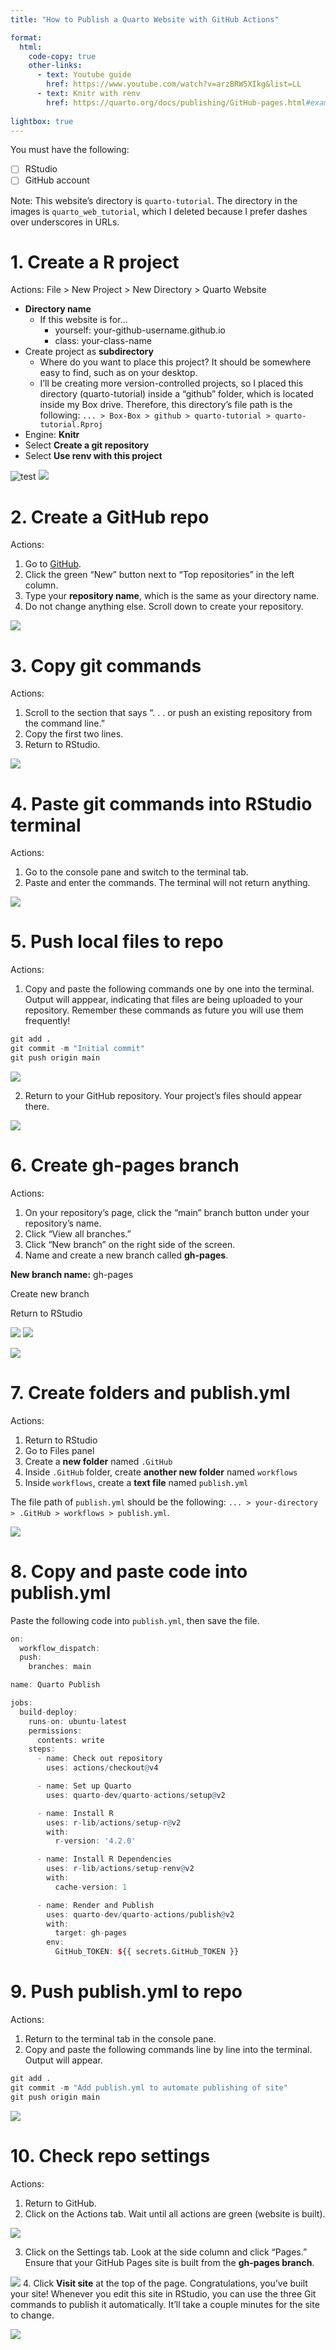 ```yaml
---
title: "How to Publish a Quarto Website with GitHub Actions"

format: 
  html:
    code-copy: true
    other-links:
      - text: Youtube guide
        href: https://www.youtube.com/watch?v=arzBRW5XIkg&list=LL
      - text: Knitr with renv
        href: https://quarto.org/docs/publishing/GitHub-pages.html#example-knitr-with-renv
        
lightbox: true
---
```


You must have the following:

- [ ] RStudio
- [ ] GitHub account

Note: This website's directory is `quarto-tutorial`. The directory in the images is `quarto_web_tutorial`, which I deleted because I prefer dashes over underscores in URLs.

# 1. Create a R project

Actions: File > New Project > New Directory > Quarto Website

* **Directory name** 
  + If this website is for...
    - yourself: your-github-username.github.io
    - class: your-class-name 
* Create project as **subdirectory**
  + Where do you want to place this project? It should be somewhere easy to find, such as on your desktop.
  + I'll be creating more version-controlled projects, so I placed this directory (quarto-tutorial) inside a "github" folder, which is located inside my Box drive. Therefore, this directory's file path is the following: `... > Box-Box > github > quarto-tutorial > quarto-tutorial.Rproj`
* Engine: **Knitr**
* Select **Create a git repository**
* Select **Use renv with this project**


![test](images/01_create_project.png)
![](images/02_project_created.png)

# 2. Create a GitHub repo

Actions: 

1. Go to [GitHub](https://GitHub.com).
2. Click the green "New" button next to "Top repositories" in the left column.
3. Type your **repository name**, which is the same as your directory name. 
4. Do not change anything else. Scroll down to create your repository.

![](images/03_create_repo.png)

# 3. Copy git commands 

Actions: 

1. Scroll to the section that says ". . . or push an existing repository from the command line." 
2. Copy the first two lines.
3. Return to RStudio.

![](images/04_copy_git.png)

# 4. Paste git commands into RStudio terminal

Actions:

1. Go to the console pane and switch to the terminal tab.
2. Paste and enter the commands. The terminal will not return anything.

![](images/05_paste_git.png)

# 5. Push local files to repo

Actions:

1. Copy and paste the following commands one by one into the terminal. Output will apppear, indicating that files are being uploaded to your repository. Remember these commands as future you will use them frequently! 

```r
git add .
git commit -m "Initial commit"
git push origin main
```

![](images/06_push.png)

2. Return to your GitHub repository. Your project's files should appear there.

![](images/07_files_appear.png)

# 6. Create gh-pages branch

Actions: 

1. On your repository's page, click the "main" branch button under your repository's name.
2. Click "View all branches."
3. Click "New branch" on the right side of the screen.
4. Name and create a new branch called **gh-pages**.

**New branch name:** gh-pages

Create new branch

Return to RStudio

![](images/08_create_branch.png)
![](images/09_gh-pages.png)

![](images/10_gh-pages_created.png)

# 7. Create folders and publish.yml

Actions: 

1. Return to RStudio
2. Go to Files panel 
3. Create a **new folder** named `.GitHub`
4. Inside `.GitHub` folder, create **another new folder** named `workflows`
5. Inside `workflows`, create a **text file** named `publish.yml`

The file path of `publish.yml` should be the following: `... > your-directory > .GitHub > workflows > publish.yml`.

![](images/13_publishyml.png)

# 8. Copy and paste code into publish.yml

Paste the following code into `publish.yml`, then save the file.

```r
on:
  workflow_dispatch:
  push:
    branches: main

name: Quarto Publish

jobs:
  build-deploy:
    runs-on: ubuntu-latest
    permissions:
      contents: write
    steps:
      - name: Check out repository
        uses: actions/checkout@v4

      - name: Set up Quarto
        uses: quarto-dev/quarto-actions/setup@v2

      - name: Install R
        uses: r-lib/actions/setup-r@v2
        with:
          r-version: '4.2.0'

      - name: Install R Dependencies
        uses: r-lib/actions/setup-renv@v2
        with:
          cache-version: 1

      - name: Render and Publish
        uses: quarto-dev/quarto-actions/publish@v2
        with:
          target: gh-pages
        env:
          GitHub_TOKEN: ${{ secrets.GitHub_TOKEN }}
```

# 9. Push publish.yml to repo

Actions:

1. Return to the terminal tab in the console pane.
2. Copy and paste the following commands line by line into the terminal. Output will appear.

```r
git add .
git commit -m "Add publish.yml to automate publishing of site"
git push origin main
``` 

![](images/16_push.png)

# 10. Check repo settings

Actions:

1. Return to GitHub.
2. Click on the Actions tab. Wait until all actions are green (website is built).

![](images/19_actions_done.png)

3. Click on the Settings tab. Look at the side column and click "Pages." Ensure that your GitHub Pages site is built from the **gh-pages branch**.

![](images/17_settings_gh-pages.png)
4. Click **Visit site** at the top of the page. Congratulations, you've built your site! Whenever you edit this site in RStudio, you can use the three Git commands to publish it automatically. It'll take a couple minutes for the site to change.

![](images/21_website_created.png)



